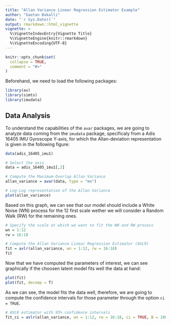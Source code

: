 ```yaml
---
title: "Allan Variance Linear Regression Estimator Example"
author: "Gaetan Bakalli"
date: "`r Sys.Date()`"
output: rmarkdown::html_vignette
vignette: >
  %\VignetteIndexEntry{Vignette Title}
  %\VignetteEngine{knitr::rmarkdown}
  %\VignetteEncoding{UTF-8}
---
```


```r
knitr::opts_chunk$set(
  collapse = TRUE,
  comment = "#>"
)
```

Beforehand, we need to load the following packages:

```r
library(av)
library(simts)
library(imudata)
```
## Data Analysis

To understand the capabilities of the `avar` packages, we are going to analyze data coming from the `imudata` package, specificaly from a Adis 16405 IMU Gyroscope Y-axis, for which the Allan-deviation representation is given in the following figure:

```r
data(adis_16405_imu1)

# Select the axis
data = adis_16405_imu1[,2]

# Compute the Maximum-Overlap Allan Variance
allan_variance = avar(data, type = "mo")

# Log-Log representation of the Allan Variance
plot(allan_variance)
```

Based on this graph, we can see that our model should include a White Noise (WN) process for the 12 first scale wether we will consider a Random Walk (RW) for the remaining ones. 

```r

# Specify the scale at which we want to fit the WN and RW process
wn = 1:12
rw = 16:18

# Compute the Allan Variance Linear Regression Estimator (AVLR)
fit = avlr(allan_variance, wn = 1:12, rw = 16:18)
fit
```

Now that we have computed the parameters of interest, we can see graphically if the choosen latent model fits well the data at hand:

```r

plot(fit)
plot(fit, decomp = T)
```


As we can see, the model fits the data well, therefore, we are going to compute the confidence intervals for those parameter through the option `ci = TRUE`.

```r

# AVLR estimator with 95% confidence intervals
fit_ci = avlr(allan_variance, wn = 1:12, rw = 16:18, ci = TRUE, B = 100)

```
